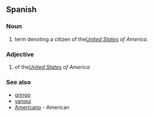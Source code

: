 ==Spanish==
===Noun===
# term denoting a citizen of the'' [[United States]] of America''.
===Adjective===
#of the'' [[United States]] of America''
=== See also ===

*[[gringo]]
*[[yanqui]]
*[[Americano]] - American